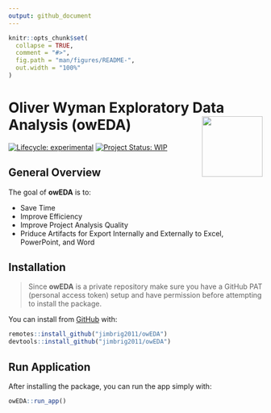 ```yaml
---
output: github_document
---
```


<!-- README.md is generated from README.Rmd. Please edit that file -->

```r
knitr::opts_chunk$set(
  collapse = TRUE,
  comment = "#>",
  fig.path = "man/figures/README-",
  out.width = "100%"
)
```

# Oliver Wyman Exploratory Data Analysis (owEDA) <img src='man/figures/logo.jpg' align="right" height="120" />

<!-- badges: start -->
[![Lifecycle: experimental](https://img.shields.io/badge/lifecycle-experimental-orange.svg)](https://www.tidyverse.org/lifecycle/#experimental)
[![Project Status: WIP](https://www.repostatus.org/badges/latest/wip.svg)](http://www.repostatus.org/#wip)
<!-- badges: end -->

## General Overview

The goal of **owEDA** is to:

+ Save Time
+ Improve Efficiency
+ Improve Project Analysis Quality
+ Priduce Artifacts for Export Internally and Externally to Excel, PowerPoint, and Word

## Installation

> Since **owEDA** is a private repository make sure  you have a GitHub PAT 
(personal access token) setup and have permission before attempting to install 
the package.

You can install from [GitHub](https://github.com/) with:

``` r
remotes::install_github("jimbrig2011/owEDA")
devtools::install_github("jimbrig2011/owEDA")
```

## Run Application

After installing the package, you can run the app simply with:

``` r
owEDA::run_app()
```
